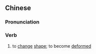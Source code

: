 ==Chinese==
{{zh-forms|s=形变}}

===Pronunciation===
{{zh-pron
|m=xíngbiàn
|c=jing4 bin3
|cat=v
}}

===Verb===
{{zh-verb}}

# to [[change]] [[shape]]; to become [[deformed]]